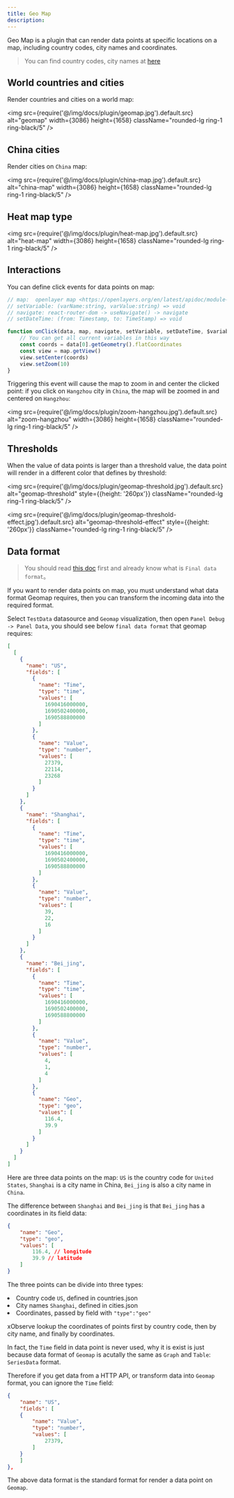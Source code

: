 ```yaml
---
title: Geo Map
description: 
---
```



Geo Map is a plugin that can render data points at specific locations on a map, including country codes, city names and coordinates.

> You can find country codes, city names at [here](https://github.com/xobserveio/xobserve/tree/main/ui/public/plugins/panel/geomap)

## World countries and cities
Render countries and cities on a world map:

<img src={require('@/img/docs/plugin/geomap.jpg').default.src} alt="geomap" width={3086} height={1658} className="rounded-lg ring-1 ring-black/5" />

## China cities

Render cities on `China` map:

<img src={require('@/img/docs/plugin/china-map.jpg').default.src} alt="china-map" width={3086} height={1658} className="rounded-lg ring-1 ring-black/5" />


## Heat map type 

<img src={require('@/img/docs/plugin/heat-map.jpg').default.src} alt="heat-map" width={3086} height={1658} className="rounded-lg ring-1 ring-black/5" />


## Interactions 

You can define click events for data points on map: 

```js
// map:  openlayer map <https://openlayers.org/en/latest/apidoc/module-ol_Map-Map.html>
// setVariable: (varName:string, varValue:string) => void 
// navigate: react-router-dom -> useNavigate() -> navigate 
// setDateTime: (from: Timestamp, to: TimeStamp) => void

function onClick(data, map, navigate, setVariable, setDateTime, $variables) {
    // You can get all current variables in this way
    const coords = data[0].getGeometry().flatCoordinates
    const view = map.getView()
    view.setCenter(coords)
    view.setZoom(10)
}
```

Triggering this event will cause the map to zoom in and center the clicked point: if you click on `Hangzhou` city in `China`, the map will be zoomed in and centered on `Hangzhou`:

<img src={require('@/img/docs/plugin/zoom-hangzhou.jpg').default.src} alt="zoom-hangzhou" width={3086} height={1658} className="rounded-lg ring-1 ring-black/5" />

## Thresholds

When the value of data points is larger than a threshold value, the data point will render in a different color that defines by threshold:

<img src={require('@/img/docs/plugin/geomap-threshold.jpg').default.src} alt="geomap-threshold" style={{height: '260px'}} className="rounded-lg ring-1 ring-black/5" />


<img src={require('@/img/docs/plugin/geomap-threshold-effect.jpg').default.src} alt="geomap-threshold-effect" style={{height: '260px'}} className="rounded-lg ring-1 ring-black/5" />

## Data format

> You should read [this doc](/docs/panel-data-transform) first and already know what is `Final data format`。

If you want to render data points on map, you must understand what data format Geomap requires, then you can transform the incoming data into the required format.

Select `TestData` datasource and `Geomap` visualization, then open `Panel Debug -> Panel Data`, you should see below `final data format` that geomap requires: 



```json
[
  [
    {
      "name": "US",
      "fields": [
        {
          "name": "Time",
          "type": "time",
          "values": [
            1690416000000,
            1690502400000,
            1690588800000
          ]
        },
        {
          "name": "Value",
          "type": "number",
          "values": [
            27379,
            22114,
            23268
          ]
        }
      ]
    },
    {
      "name": "Shanghai",
      "fields": [
        {
          "name": "Time",
          "type": "time",
          "values": [
            1690416000000,
            1690502400000,
            1690588800000
          ]
        },
        {
          "name": "Value",
          "type": "number",
          "values": [
            39,
            22,
            16
          ]
        }
      ]
    },
    {
      "name": "Bei_jing",
      "fields": [
        {
          "name": "Time",
          "type": "time",
          "values": [
            1690416000000,
            1690502400000,
            1690588800000
          ]
        },
        {
          "name": "Value",
          "type": "number",
          "values": [
            4,
            1,
            4
          ]
        },
        {
          "name": "Geo",
          "type": "geo",
          "values": [
            116.4,
            39.9
          ]
        }
      ]
    }
  ]
]
```

Here are three data points on the map: `US` is the country code for `United States`, `Shanghai` is a city name in China,  `Bei_jing` is also a city name in `China`.

The difference between `Shanghai` and `Bei_jing` is that `Bei_jing` has a coordinates in its field data: 

```json 
{
    "name": "Geo",
    "type": "geo",
    "values": [
        116.4, // longitude
        39.9 // latitude
    ]
}
```

The three points can be divide into three types:
<TextList>
    <li>Country code `US`,  defined in <Link href="https://github.com/xobserveio/xobserve/blob/main/ui/public/plugins/panel/geomap/countries.json">countries.json</Link> </li>
    <li>City names `Shanghai`, defined in <Link href="https://github.com/xobserveio/xobserve/blob/main/ui/public/plugins/panel/geomap/cities.json">cities.json</Link></li>
    <li>Coordinates, passed by field with <Code>"type":"geo"</Code></li>
</TextList>

xObserve lookup the coordinates of points first by country code, then by city name, and finally by coordinates.

In fact, the `Time` field in data point is never used, why it is exist is just because data format of `Geomap` is acutally the same as `Graph` and `Table`: `SeriesData` format. 

Therefore if you get data from a HTTP API, or transform data into `Geomap` format, you can ignore the `Time` field: 

```json
{
    "name": "US",
    "fields": [
    {
        "name": "Value",
        "type": "number",
        "values": [
            27379,
        ]
    }
    ]
},
```

The above data format is the standard format for render a data point on `Geomap`.